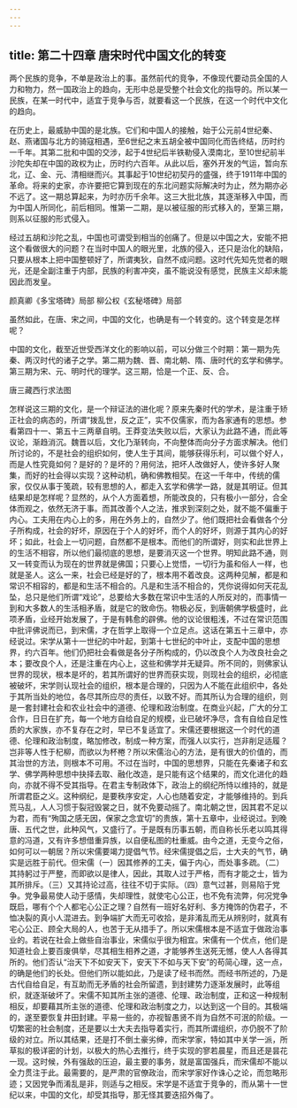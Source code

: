 ```yaml
---
---
---
```

title: 第二十四章 唐宋时代中国文化的转变
---




两个民族的竞争，不单是政治上的事。虽然前代的竞争，不像现代要动员全国的人力和物力，然一国政治上的趋向，无形中总是受整个社会文化的指导的。所以某一民族，在某一时代中，适宜于竞争与否，就要看这一个民族，在这一个时代中文化的趋向。

在历史上，最威胁中国的是北族。它们和中国人的接触，始于公元前4世纪秦、赵、燕诸国与北方的骑寇相遇，至6世纪之末五胡全被中国同化而告终结，历时约一千年。其第二批和中国的交涉，起于4世纪后半铁勒侵入漠南北，至10世纪前半沙陀失却在中国的政权为止，历时约六百年。从此以后，塞外开发的气运，暂向东北，辽、金、元、清相继而兴。其事起于10世纪初契丹的盛强，终于1911年中国的革命。将来的史家，亦许要把它算到现在的东北问题实际解决时为止，然为期亦必不远了。这一期总算起来，为时亦历千余年。这三大批北族，其逐渐移入中国，而为中国人所同化，前后相同。惟第一二期，是以被征服的形式移入的，至第三期，则系以征服的形式侵入。

经过五胡和沙陀之乱，中国也可谓受到相当的创痛了。但是以中国之大，安能不把这个看做很大的问题？在当时中国人的眼光里，北族的侵入，还只是治化的缺陷，只要从根本上把中国整顿好了，所谓夷狄，自然不成问题。这时代先知先觉者的眼光，还是全副注重于内部，民族的利害冲突，虽不能说没有感觉，民族主义却未能因此而发皇。



颜真卿《多宝塔碑》局部 柳公权《玄秘塔碑》局部

虽然如此，在唐、宋之间，中国的文化，也确是有一个转变的。这个转变是怎样呢？

中国的文化，截至近世受西洋文化的影响以前，可以分做三个时期：第一期为先秦、两汉时代的诸子之学。第二期为魏、晋、南北朝、隋、唐时代的玄学和佛学。第三期为宋、元、明时代的理学。这三期，恰是一个正、反、合。

唐三藏西行求法图



怎样说这三期的文化，是一个辩证法的进化呢？原来先秦时代的学术，是注重于矫正社会的病态的，所谓“拨乱世，反之正”，实不仅儒家，而为各家通有的思想。参看第四十一、第五十三两章自明。王莽变法失败以后，大家认为此路不通，而此等议论，渐趋消沉。魏晋以后，文化乃渐转向，不向整体而向分子方面求解决。他们所讨论的，不是社会的组织如何，使人生于其间，能够获得乐利，可以做个好人，而是人性究竟如何？是好的？是坏的？用何法，把坏人改做好人，使许多好人聚集，而好的社会得以实现？这种动机，确和佛教相契。在这一千年中，传统的儒家，仅仅从事于笺疏，较有思想的人，都走入玄学和佛学一路，就是其明证。但其结果却是怎样呢？显然的，从个人方面着想，所能改良的，只有极小一部分，合全体而观之，依然无济于事。而其改善个人之法，推求到深刻之处，就不能不偏重于内心。工夫用在内心上的多，用在外务上的，自然少了。他们既把社会看做各个分子所构成，社会的好坏，原因在于个人的好坏，而个人的好坏，则源于其内心的好坏；如此，社会上一切问题，自然都不是根本。而他们的所谓好，则实和此世界上的生活不相容，所以他们最彻底的思想，是要消灭这一个世界。明知此路不通，则又一转变而认为现在的世界就是佛国；只要心上觉悟，一切行为虽和俗人一样，也就是圣人。这么一来，社会已经是好的了，根本用不着改良。这两种见解，都是和常识不相容的，都是和生活不相合的。凡是和生活不相合的，凭你说得如何天花乱坠，总只是他们所谓“戏论”，总要给大多数在常识中生活的人所反对的，而事情一到和大多数人的生活相矛盾，就是它的致命伤。物极必反，到唐朝佛学极盛时，此项矛盾，业经开始发展了，于是有韩愈的辟佛。他的议论很粗浅，不过在常识范围中批评佛说而已，到宋儒，才在哲学上取得一个立足点。这话在第五十三章中，亦经说过。宋学从第十一世纪的中叶起，到第十七世纪的中叶止，支配中国的思想界，约六百年。他们仍把社会看做是各分子所构成的，仍以改良个人为改良社会之本；要改良个人，还是注重在内心上，这些和佛学并无疑异。所不同的，则佛家认世界的现状，根本是坏的，若其所谓好的世界而获实现，则现社会的组织，必彻底被破坏，宋学则认现社会的组织，根本是合理的，只因为人不能在此组织中，各处于其所当处的地位，各尽其所应尽的责任，以致不好。而其所认为合理的组织，则是一套封建社会和农业社会中的道德、伦理和政治制度。在商业兴起，广大的分工合作，日日在扩充，每一个地方自给自足的规模，业已破坏净尽，含有自给自足性质的大家族，亦不复存在之时，早已不复适宜了。宋儒还要根据这一个时代的道德、伦理和政治制度，略加修改，制成一种方案，而强人以实行，岂非削足适履？岂非等人性于杞柳，而欲以为杯棬？所以宋儒治心的方法，是有很大的价值的，而其治世的方法，则根本不可用。不过在当时，中国的思想界，只能在先秦诸子和玄学、佛学两种思想中抉择去取、融化改造，是只能有这个结果的，而文化进化的趋向，亦就不得不受其指导。在君主专制政体下，政治上的纲纪所恃以维持的，就是所谓君臣之义。这种纲纪，是要秩序安定，人心也随着安定，才能够维持的。到兵荒马乱，人人习惯于裂冠毁裳之日，就不免要动摇了。南北朝之世，因其君不足以为君，而有“殉国之感无因，保家之念宜切”的贵族，第十五章中，业经说过。到晚唐、五代之世，此种风气，又盛行了。于是既有历事五朝，而自称长乐老以鸣其得意的冯道，又有许多想借重异族，以自便私图的杜重威。由今之道，无变今之俗，如何可以一朝居？所以宋儒要竭力提倡气节。经宋儒提倡之后，士大夫的气节，确实是远胜于前代。但宋儒（一）因其修养的工夫，偏于内心，而处事多疏。（二）其持躬过于严整，而即欲以是律人，因此，其取人过于严格，而有才能之士，皆为其所排斥。（三）又其持论过高，往往不切于实际。（四）意气过甚，则易陷于党争。党争最易使人动于感情，失却理性，就使宅心公正，也不免有流弊，何况党争既启，哪有个个人都宅心公正之理？自然有一班好名好利、多方掩饰的伪君子，不恤决裂的真小人混进去。到争端扩大而无可收拾，是非淆乱而无从辨别时，就真有宅心公正、顾全大局的人，也苦于无从措手了。所以宋儒根本是不适宜于做政治事业的。若说在社会上做些自治事业，宋儒似乎很为相宜。宋儒有一个优点，他们是知道社会上要百废俱举，尽其相生相养之道，才能够养生送死无憾，使人人各得其所的。他们否认“治天下不如安天下，安天下不如与天下安”的苟简心理，这一点，的确是他们的长处。但他们所以能如此，乃是读了经书而然。而经书所述的，乃是古代自给自足，有互助而无矛盾的社会所留遗，到封建势力逐渐发展时，此等组织，就逐渐破坏了。宋儒不知其所主张的道德、伦理、政治制度，正和这一种规制相反，却要藉其所主张的道德、伦理和政治制度之力，以达到这一个目的。其极端的，遂至要恢复井田封建。平易一些的，亦视智愚贤不肖为自然不可泯的阶级。一切繁密的社会制度，还是要以士大夫去指导着实行，而其所谓组织，亦仍脱不了阶级的对立。所以其结果，还是打不倒土豪劣绅，而宋学家，特如其中关学一派，所草拟的极详密的计划，以极大的热心去推行，终于实现的寥若晨星，而且还是昙花一现。这时候，外有强敌的压迫，最主要的事务，就是富国强兵，而宋儒却不能以全力贯注于此。最需要的，是严肃的官僚政治，而宋学家好作诛心之论，而忽略形迹；又因党争而淆乱是非，则适与之相反。宋学是不适宜于竞争的，而从第十一世纪以来，中国的文化，却受其指导，那无怪其要迭招外侮了。